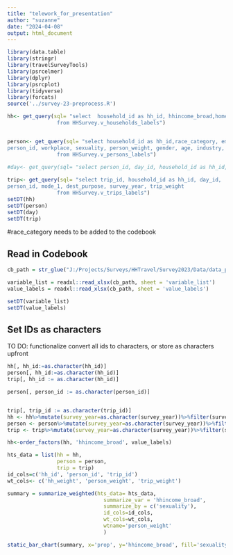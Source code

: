 ```yaml
---
title: "telework_for_presentation"
author: "suzanne"
date: "2024-04-08"
output: html_document
---
```



```r
library(data.table)
library(stringr)
library(travelSurveyTools)
library(psrcelmer)
library(dplyr)
library(psrcplot)
library(tidyverse)
library(forcats)
source('../survey-23-preprocess.R')
```


```r
hh<- get_query(sql= "select  household_id as hh_id, hhincome_broad,home_jurisdiction,survey_year, hhsize, hh_race_category, hh_weight
                from HHSurvey.v_households_labels")


person<- get_query(sql= "select household_id as hh_id,race_category, employment,
person_id, workplace, sexuality, person_weight, gender, age, industry, survey_year
                from HHSurvey.v_persons_labels")
                
#day<- get_query(sql= "select person_id, day_id, household_id as hh_id, telework_time, day_weight , #survey_year from HHSurvey.v_days_labels")

trip<- get_query(sql= "select trip_id, household_id as hh_id, day_id,
person_id, mode_1, dest_purpose, survey_year, trip_weight 
                from HHSurvey.v_trips_labels")
setDT(hh)
setDT(person)
setDT(day)
setDT(trip)
```
#race_category needs to be added to the codebook



## Read in Codebook
```r
cb_path = str_glue("J:/Projects/Surveys/HHTravel/Survey2023/Data/data_published/PSRC_Codebook_2023_v1.xlsx")

variable_list = readxl::read_xlsx(cb_path, sheet = 'variable_list')
value_labels = readxl::read_xlsx(cb_path, sheet = 'value_labels')

setDT(variable_list)
setDT(value_labels)
```

## Set IDs as characters
TO DO: functionalize convert all ids to characters, or store as characters upfront
```r

hh[, hh_id:=as.character(hh_id)]
person[, hh_id:=as.character(hh_id)]
trip[, hh_id := as.character(hh_id)]

person[, person_id := as.character(person_id)]


trip[, trip_id := as.character(trip_id)]
hh <- hh%>%mutate(survey_year=as.character(survey_year))%>%filter(survey_year=='2023')
person <- person%>%mutate(survey_year=as.character(survey_year))%>%filter(survey_year=='2023')
trip <- trip%>%mutate(survey_year=as.character(survey_year))%>%filter(survey_year=='2023')

hh<-order_factors(hh, 'hhincome_broad', value_labels)

hts_data = list(hh = hh,
                person = person,
                trip = trip)
id_cols=c('hh_id', 'person_id', 'trip_id')
wt_cols<- c('hh_weight', 'person_weight', 'trip_weight')
```



```r

summary = summarize_weighted(hts_data= hts_data,
                               summarize_var = 'hhincome_broad',
                               summarize_by = c('sexuality'),
                               id_cols=id_cols,
                               wt_cols=wt_cols,
                               wtname='person_weight'
                               )
```





```r

static_bar_chart(summary, x='prop', y='hhincome_broad', fill='sexuality', moe='moe_prop' )+ theme(axis.text.x=element_text(size=20), legend.text = element_text(size=20))
```



